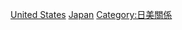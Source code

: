 {{Commonscat|American expatriates in Japan}}

[[Category:在日本的外國人|United States]]
[[Category:在外國的美國人|Japan]]
[[Category:日美關係|Category:日美關係]]